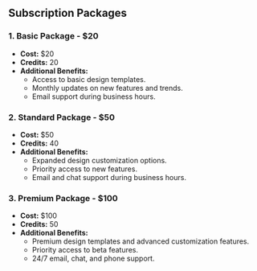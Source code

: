 ## Subscription Packages

### 1. Basic Package - $20

- **Cost:** $20
- **Credits:** 20
- **Additional Benefits:**
  - Access to basic design templates.
  - Monthly updates on new features and trends.
  - Email support during business hours.

### 2. Standard Package - $50

- **Cost:** $50
- **Credits:** 40
- **Additional Benefits:**
  - Expanded design customization options.
  - Priority access to new features.
  - Email and chat support during business hours.

### 3. Premium Package - $100

- **Cost:** $100
- **Credits:** 50
- **Additional Benefits:**
  - Premium design templates and advanced customization features.
  - Priority access to beta features.
  - 24/7 email, chat, and phone support.

